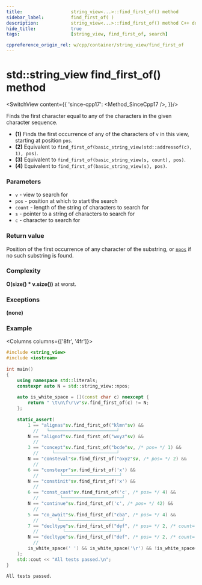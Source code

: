 ```yaml
---
title:					string_view<...>::find_first_of() method
sidebar_label:			find_first_of( )
description:			string_view<...>::find_first_of() method C++ documentation
hide_title:				true
tags:					[string_view, find_first_of, search]

cppreference_origin_rel: w/cpp/container/string_view/find_first_of
---
```




<!----------------- Codes ---------------------->

<!-- find_first_of() -->

# std::string_view find_first_of() method

<SwitchView content={{
	'since-cpp17': <Method_SinceCpp17 />,
}}/>

Finds the first character equal to any of the characters in the given character sequence.

 - **(1)** Finds the first occurrence of any of the characters of `v` in this view, starting at position `pos`.
 - **(2)** Equivalent to `find_first_of(basic_string_view(std::addressof(c), 1), pos)`.
 - **(3)** Equivalent to `find_first_of(basic_string_view(s, count), pos)`.
 - **(4)** Equivalent to `find_first_of(basic_string_view(s), pos)`.

### Parameters

 - `v` - view to search for
 - `pos` - position at which to start the search
 - `count` - length of the string of characters to search for
 - `s` - pointer to a string of characters to search for
 - `c` - character to search for

### Return value

Position of the first occurrence of any character of the substring, or [`npos`](#) if no such substring is found.

### Complexity

**O(size() * v.size())** at worst.

<ImproveSection />

### Exceptions

**(none)**

### Example

<Columns columns={['8fr', '4fr']}>
<div>

```cpp
#include <string_view>
#include <iostream>
 
int main()
{
    using namespace std::literals;
    constexpr auto N = std::string_view::npos;
 
    auto is_white_space = [](const char c) noexcept {
        return " \t\n\f\r\v"sv.find_first_of(c) != N;
    };
 
    static_assert(
        1 == "alignas"sv.find_first_of("klmn"sv) &&
          //   └─────────────────────────┘
        N == "alignof"sv.find_first_of("wxyz"sv) &&
          //
        3 == "concept"sv.find_first_of("bcde"sv, /* pos= */ 1) &&
          //     └───────────────────────┘
        N == "consteval"sv.find_first_of("oxyz"sv, /* pos= */ 2) &&
          //
        6 == "constexpr"sv.find_first_of('x') &&
          //        └─────────────────────┘
        N == "constinit"sv.find_first_of('x') &&
          //
        6 == "const_cast"sv.find_first_of('c', /* pos= */ 4) &&
          //        └──────────────────────┘
        N == "continue"sv.find_first_of('c', /* pos= */ 42) &&
          //
        5 == "co_await"sv.find_first_of("cba", /* pos= */ 4) &&
          //       └───────────────────────┘
        7 == "decltype"sv.find_first_of("def", /* pos= */ 2, /* count= */ 2) &&
          //         └────────────────────┘
        N == "decltype"sv.find_first_of("def", /* pos= */ 2, /* count= */ 1) &&
          //
        is_white_space(' ') && is_white_space('\r') && !is_white_space('\a')
    );
    std::cout << "All tests passed.\n";
}
```

</div>
<div>

```plaintext title="Output"
All tests passed.
```

</div>
</Columns>
